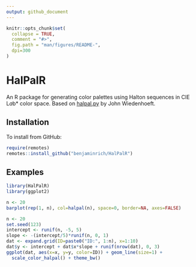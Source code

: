 ```yaml
---
output: github_document
---
```


<!-- README.md is generated from README.Rmd. Please edit that file -->

```r
knitr::opts_chunk$set(
  collapse = TRUE,
  comment = "#>",
  fig.path = "man/figures/README-",
  dpi=300
)
```

# HalPalR

An R package for generating color palettes using Halton sequences in CIE L*a*b* color space.
Based on [halpal.py](https://github.com/wiedenhoeft/HalPal) by John Wiedenhoeft.

## Installation

To install from GitHub:

``` r
require(remotes)
remotes::install_github("benjaminrich/HalPalR")
```

## Examples


```r
library(HalPalR)
library(ggplot2)

n <- 20
barplot(rep(1, n), col=halpal(n), space=0, border=NA, axes=FALSE)

n <- 20
set.seed(123)
intercept <- runif(n, -5, 5)
slope <- -(intercept/5)*runif(n, 0, 1)
dat <- expand.grid(ID=paste0("ID:", 1:n), x=1:10)
dat$y <- intercept + dat$x*slope + runif(nrow(dat), 0, 3)
ggplot(dat, aes(x=x, y=y, color=ID)) + geom_line(size=1) +
  scale_color_halpal() + theme_bw()
```
